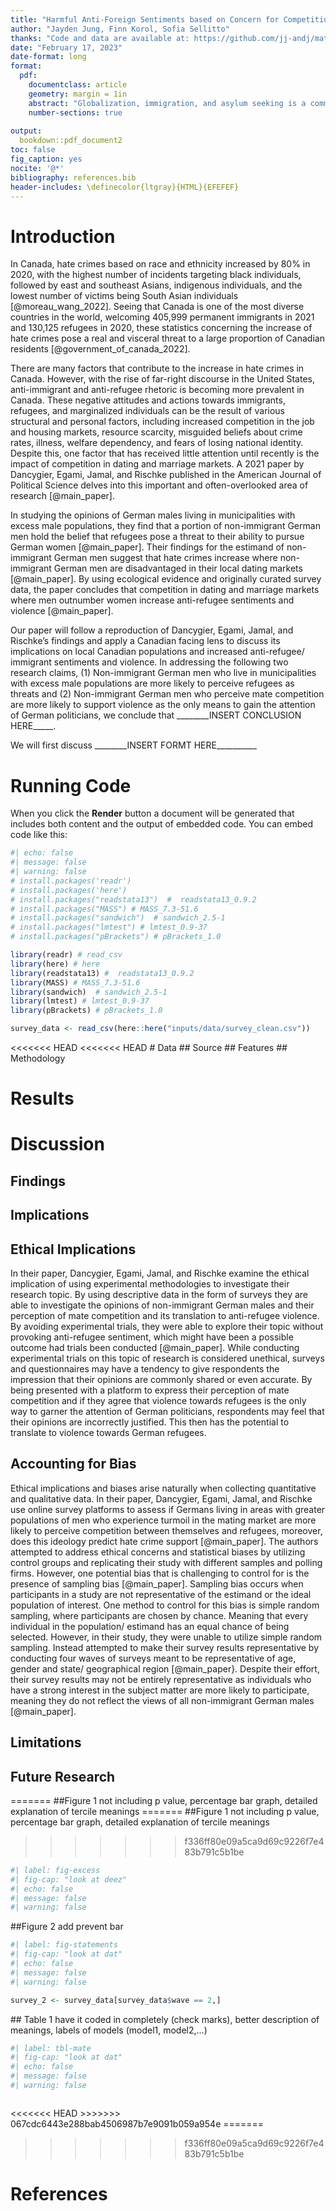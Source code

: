 ```yaml
---
title: "Harmful Anti-Foreign Sentiments based on Concern for Competition Should be Recognized and Addressed"
author: "Jayden Jung, Finn Korol, Sofia Sellitto"
thanks: "Code and data are available at: https://github.com/jj-andj/mate-comp-hate ; Replication on Social Science Reproduction platform available at: https://doi.org/10.48152/ssrp-qg85-cb34"
date: "February 17, 2023"
date-format: long
format: 
  pdf: 
    documentclass: article
    geometry: margin = 1in
    abstract: "Globalization, immigration, and asylum seeking is a common topic of discussion, one which most people hold some personal opinion on accompanied by certain justifications. This paper analyzes data on what proportion of non-immigrant German men are likely to perceive refugees as threats to finding a romantic partner relative to the male-to-female ratio within their municipality and which of them support sentiments of anti-refugee violence. Results show that there can be argued an effect of these sentiments on actual rates of hate crime. We apply secondary research regarding Canadian rates of immigration and gender imbalances and raise concerns regarding the possibly generalizable nature of the findings in Germany. As this issue specifically affects minority groups experiencing prejudice and even furthers their marginalization, we place great emphasis on the weight of this discussion and propose that it should be considered to inform policies or initiatives intending to address racism and hate crimes, especially in breaking down the framing of refugees as a threat to non-immigrants, whether that's through education, public messaging, or other implementations."
    number-sections: true
    
output: 
  bookdown::pdf_document2
toc: false
fig_caption: yes
nocite: '@*'
bibliography: references.bib
header-includes: \definecolor{ltgray}{HTML}{EFEFEF}
---
```


# Introduction

In Canada, hate crimes based on race and ethnicity increased by 80% in 2020, with the highest number of incidents targeting black individuals, followed by east and southeast Asians, indigenous individuals, and the lowest number of victims being South Asian individuals [@moreau_wang_2022]. Seeing that Canada is one of the most diverse countries in the world, welcoming 405,999 permanent immigrants in 2021 and 130,125 refugees in 2020, these statistics concerning the increase of hate crimes pose a real and visceral threat to a large proportion of Canadian residents [@government_of_canada_2022].

There are many factors that contribute to the increase in hate crimes in Canada. However, with the rise of far-right discourse in the United States, anti-immigrant and anti-refugee rhetoric is becoming more prevalent in Canada. These negative attitudes and actions towards immigrants, refugees, and marginalized individuals can be the result of various structural and personal factors, including increased competition in the job and housing markets, resource scarcity, misguided beliefs about crime rates, illness, welfare dependency, and fears of losing national identity. Despite this, one factor that has received little attention until recently is the impact of competition in dating and marriage markets. A 2021 paper by Dancygier, Egami, Jamal, and Rischke published in the American Journal of Political Science delves into this important and often-overlooked area of research [@main_paper].

In studying the opinions of German males living in municipalities with excess male populations, they find that a portion of non-immigrant German men hold the belief that refugees pose a threat to their ability to pursue German women [@main_paper]. Their findings for the estimand of non-immigrant German men suggest that hate crimes increase where non-immigrant German men are disadvantaged in their local dating markets [@main_paper]. By using ecological evidence and originally curated survey data, the paper concludes that competition in dating and marriage markets where men outnumber women increase anti-refugee sentiments and violence [@main_paper].

Our paper will follow a reproduction of Dancygier, Egami, Jamal, and Rischke's findings and apply a Canadian facing lens to discuss its implications on local Canadian populations and increased anti-refugee/ immigrant sentiments and violence. In addressing the following two research claims, (1) Non-immigrant German men who live in municipalities with excess male populations are more likely to perceive refugees as threats and (2) Non-immigrant German men who perceive mate competition are more likely to support violence as the only means to gain the attention of German politicians, we conclude that \_\_\_\_\_\_\_\_INSERT CONCLUSION HERE\_\_\_\_\_.

We will first discuss \_\_\_\_\_\_\_\_INSERT FORMT HERE\_\_\_\_\_\_\_\_\_\_

# Running Code

When you click the **Render** button a document will be generated that includes both content and the output of embedded code. You can embed code like this:

```r
#| echo: false
#| message: false
#| warning: false
# install.packages('readr')
# install.packages('here')
# install.packages("readstata13")  #  readstata13_0.9.2
# install.packages("MASS") # MASS_7.3-51.6  
# install.packages("sandwich")  # sandwich_2.5-1 
# install.packages("lmtest") # lmtest_0.9-37 
# install.packages("pBrackets") # pBrackets_1.0  

library(readr) # read_csv
library(here) # here
library(readstata13) #  readstata13_0.9.2
library(MASS) # MASS_7.3-51.6  
library(sandwich)  # sandwich_2.5-1 
library(lmtest) # lmtest_0.9-37  
library(pBrackets) # pBrackets_1.0  

survey_data <- read_csv(here::here("inputs/data/survey_clean.csv"))
```

<<<<<<< HEAD
<<<<<<< HEAD
# Data 
## Source
## Features 
## Methodology 

# Results 

# Discussion 
## Findings 
## Implications 
## Ethical Implications 

In their paper, Dancygier, Egami, Jamal, and Rischke examine the ethical implication of using experimental methodologies to investigate their research topic. By using descriptive data in the form of surveys they are able to investigate the opinions of non-immigrant German males and their perception of mate competition and its translation to anti-refugee violence. By avoiding experimental trials, they were able to explore their topic without provoking anti-refugee sentiment, which might have been a possible outcome had trials been conducted [@main_paper]. While conducting experimental trials on this topic of research is considered unethical, surveys and questionnaires may have a tendency to give respondents the impression that their opinions are commonly shared or even accurate. By being presented with a platform to express their perception of mate competition and if they agree that violence towards refugees is the only way to garner the attention of German politicians, respondents may feel that their opinions are incorrectly justified. This then has the potential to translate to violence towards German refugees. 

## Accounting for Bias 

Ethical implications and biases arise naturally when collecting quantitative and qualitative data. In their paper, Dancygier, Egami, Jamal, and Rischke use online survey platforms to assess if Germans living in areas with greater populations of men who experience turmoil in the mating market are more likely to perceive competition between themselves and refugees, moreover, does this ideology predict hate crime support [@main_paper]. The authors attempted to address ethical concerns and statistical biases by utilizing control groups and replicating their study with different samples and polling firms. However, one potential bias that is challenging to control for is the presence of sampling bias [@main_paper]. Sampling bias occurs when participants in a study are not representative of the estimand or the ideal population of interest. One method to control for this bias is simple random sampling, where participants are chosen by chance. Meaning that every individual in the population/ estimand has an equal chance of being selected. However, in their study, they were unable to utilize simple random sampling. Instead attempted to make their survey results representative by conducting four waves of surveys meant to be representative of age, gender and state/ geographical region [@main_paper}. Despite their effort, their survey results may not be entirely representative as individuals who have a strong interest in the subject matter are more likely to participate, meaning they do not reflect the views of all non-immigrant German males [@main_paper].


## Limitations 
## Future Research 




=======
##Figure 1
not including p value, percentage bar graph, detailed explanation of tercile meanings 
=======
##Figure 1 not including p value, percentage bar graph, detailed explanation of tercile meanings

>>>>>>> f336ff80e09a5ca9d69c9226f7e483b791c5b1be
```r
#| label: fig-excess
#| fig-cap: "look at deez"
#| echo: false
#| message: false
#| warning: false

```

##Figure 2 add prevent bar

```r
#| label: fig-statements
#| fig-cap: "look at dat"
#| echo: false
#| message: false
#| warning: false

survey_2 <- survey_data[survey_data$wave == 2,]

```

\## Table 1 have it coded in completely (check marks), better description of meanings, labels of models (model1, model2,...)

```r
#| label: tbl-mate
#| fig-cap: "look at dat"
#| echo: false
#| message: false
#| warning: false



```
<<<<<<< HEAD
>>>>>>> 067cdc6443e288bab4506987b7e9091b059a954e
=======

>>>>>>> f336ff80e09a5ca9d69c9226f7e483b791c5b1be
\clearpage

# References {.unnumbered}
